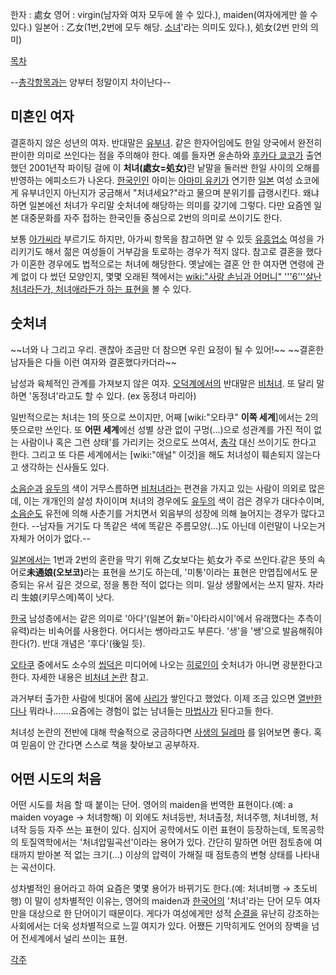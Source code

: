 한자 : 處女
영어 : virgin(남자와 여자 모두에 쓸 수 있다.), maiden(여자에게만 쓸 수 있다.)
일본어 : 乙女(1번,2번에 모두 해당. [[소녀]]'라는 의미도 있다.), 処女(2번 만의 의미)

[[목차]]

--[[총각]]항목과는 양부터 정말이지 차이난다--
== 미혼인 여자 ==
결혼하지 않은 성년의 여자. 반대말은 [[유부녀]]. 같은 한자어임에도 한일 양국에서 완전히 판이한 의미로 쓰인다는 점을 주의해야 한다. 예를 들자면 윤손하와 [[후카다 쿄코]]가 출연했던 2001년작 파이팅 걸에 이 '''처녀(處女=処女)'''란 낱말을 둘러싼 한일 사이의 오해를 반영하는 에피소드가 나온다. [[한국인]]인 아미는 [[아마미 유키]]가 연기한 [[일본]] 여성 쇼코에게 유부녀인지 아닌지가 궁금해서 "처녀세요?"라고 물으며 분위기를 급랭시킨다. 왜냐하면 일본에선 처녀가 우리말 숫처녀에 해당하는 의미를 갖기에 그렇다. 다만 요즘엔 일본 대중문화를 자주 접하는 한국인들 중심으로 2번의 의미로 쓰이기도 한다.

보통 [[아가씨]]라 부르기도 하지만, 아가씨 항목을 참고하면 알 수 있듯 [[유흥업소]] 여성을 가리키기도 해서 젊은 여성들이 거부감을 토로하는 경우가 적지 않다. 참고로 결혼을 했다가 이혼한 경우에도 법적으로는 처녀에 해당한다. 옛날에는 결혼 안 한 여자면 연령에 관계 없이 다 썼던 모양인지, 몇몇 오래된 책에서는 [[wiki:"사랑 손님과 어머니" '''6'''살난 처녀라든가, 처녀애라든가 하는 표현]]을 볼 수 있다.

== 숫처녀 ==
~~너와 나 그리고 우리. 괜찮아 조금만 더 참으면 우린 요정이 될 수 있어!~~
~~결혼한 남자들은 다들 이런 여자와 결혼했다카더라~~

남성과 육체적인 관계를 가져보지 않은 여자. [[오덕]]계에서의 반대말은 [[비처녀]]. 또 달리 말하면 '동정녀'라고도 할 수 있다. (ex 동정녀 마리아)

일반적으로는 처녀는 1의 뜻으로 쓰이지만, 어째 [wiki:"오타쿠" '''이쪽 세계''']에서는 2의 뜻으로만 쓰인다. 또 '''어떤 세계'''에선 성별 상관 없이 구멍(...)으로 성관계를 가진 적이 없는 사람이나 혹은 그런 상태'를 가리키는 것으로도 쓰여서, [[총각]] 대신 쓰이기도 한다고 한다. 그리고 또 다른 세계에서는 [wiki:"애널" 이것]을 해도 처녀성이 훼손되지 않는다고 생각하는 신사들도 있다.

[[보지|소음순]]과 [[유두]]의 색이 거무스름하면 [[비처녀]]라는 편견을 가지고 있는 사람이 의외로 많은데, 이는 개개인의 살성 차이이며 처녀의 경우에도 [[유두]]의 색이 검은 경우가 대다수이며, [[보지|소음순]]도 유전에 의해 사춘기를 거치면서 외음부의 성장에 의해 늘어지는 경우가 많다고 한다. --남자들 거기도 다 똑같은 색에 똑같은 주름모양(...)도 아닌데 이런말이 나오는거 자체가 어이가 없다.--

[[일본]]에서는 1번과 2번의 혼란을 막기 위해 乙女보다는 処女가 주로 쓰인다.같은 뜻의 속어로'''未通娘(오보코)'''라는 표현을 쓰기도 하는데, '미통'이라는 표현은 만엽집에서도 문증되는 유서 깊은 것으로, 정을 통한 적이 없다는 의미. 일상 생활에서는 쓰지 말자. 차라리 生娘(키무스메)쪽이 낫다.

[[한국]] 남성층에서는 같은 의미로 '아다'(일본어 新='아타라시이'에서 유래했다는 추측이 유력)라는 비속어를 사용한다. 어디서는 쌩아라고도 부른다. '생'을 '쌩'으로 발음해줘야 한다(?). 반대 개념은 '후다'(後일 듯).

[[오타쿠]] 중에서도 소수의 [[씹덕]]은 미디어에 나오는 [[히로인]]이 숫처녀가 아니면 광분한다고 한다. 자세한 내용은 [[비처녀 논란]] 참고.

과거부터 출가한 사람에 빗대어 몸에 [[사리]]가 쌓인다고 했었다. 이제 조금 있으면 [[열반]]한다나 뭐라나…….요즘에는 경험이 없는 남녀들는 [[마법사]]가 된다고들 한다.

처녀성 논란의 전반에 대해 학술적으로 궁금하다면 [[사생의 딜레마]] 를 읽어보면 좋다. 혹여 믿음이 안 간다면 스스로 책을 찾아보고 공부하자.

== 어떤 시도의 처음 ==
어떤 시도를 처음 할 때 붙이는 단어. 영어의 maiden을 번역한 표현이다.(예: a maiden voyage → 처녀항해) 이 외에도 처녀등반, 처녀출정, 처녀주행, 처녀비행, 처녀작 등등 자주 쓰는 표현이 있다. 심지어 공학에서도 이런 표현이 등장하는데, 토목공학의 토질역학에서는 '처녀압밀곡선'이라는 용어가 있다. 간단히 말하면 어떤 점토층에 여태까지 받아본 적 없는 크기(...) 이상의 압력이 가해질 때 점토층의 변형 상태를 나타내는 곡선이다.

성차별적인 용어라고 하여 요즘은 몇몇 용어가 바뀌기도 한다.(예: 처녀비행 → 초도비행) 이 말이 성차별적인 이유는, 영어의 maiden과 [[한국어]]의 '처녀'라는 단어 모두 여자만을 대상으로 한 단어이기 때문이다. 게다가 여성에게만 성적 [[순결]]을 유난히 강조하는 사회에서는 더욱 성차별적으로 느낄 여지가 있다. 어쨌든 기막히게도 언어의 장벽을 넘어 전세계에서 널리 쓰이는 표현.

[[각주]]
